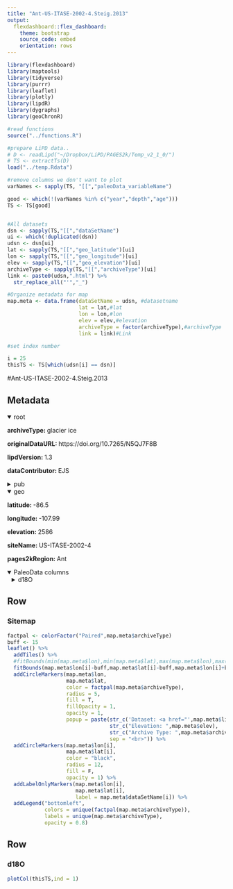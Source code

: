 ```yaml
---
title: "Ant-US-ITASE-2002-4.Steig.2013"
output: 
  flexdashboard::flex_dashboard:
    theme: bootstrap
    source_code: embed
    orientation: rows
---
```


```r
library(flexdashboard)
library(maptools)
library(tidyverse)
library(purrr)
library(leaflet)
library(plotly)
library(lipdR)
library(dygraphs)
library(geoChronR)

#read functions
source("../functions.R")

#prepare LiPD data..
# D <- readLipd("~/Dropbox/LiPD/PAGES2k/Temp_v2_1_0/")
# TS <- extractTs(D)
load("../temp.Rdata")

#remove columns we don't want to plot
varNames <- sapply(TS, "[[","paleoData_variableName")

good <- which(!(varNames %in% c("year","depth","age")))
TS <- TS[good]


#All datasets
dsn <- sapply(TS,"[[","dataSetName")
ui <- which(!duplicated(dsn))
udsn <- dsn[ui]
lat <- sapply(TS,"[[","geo_latitude")[ui]
lon <- sapply(TS,"[[","geo_longitude")[ui]
elev <- sapply(TS,"[[","geo_elevation")[ui]
archiveType <- sapply(TS,"[[","archiveType")[ui]
link <- paste0(udsn,".html") %>% 
  str_replace_all("'","_")

#Organize metadata for map
map.meta <- data.frame(dataSetName = udsn, #datasetname
                       lat = lat,#lat
                       lon = lon,#lon
                       elev = elev,#elevation
                       archiveType = factor(archiveType),#archiveType
                       link = link)#Link

#set index number

i = 25
thisTS <- TS[which(udsn[i] == dsn)]
```
#Ant-US-ITASE-2002-4.Steig.2013

Metadata {.sidebar}
-------------------------------------

<details open style="margin-left: 0px">
<summary>root</summary>
<p style="margin-left: 0px"><strong>archiveType: </strong>glacier ice
<p style="margin-left: 0px"><strong>originalDataURL: </strong>https://doi.org/10.7265/N5QJ7F8B
<p style="margin-left: 0px"><strong>lipdVersion: </strong>1.3
<p style="margin-left: 0px"><strong>dataContributor: </strong>EJS
</details>
<details>
<summary>pub</summary>
<details style="margin-left: 10px">
<summary>pub1</summary>
<p style="margin-left: 10px"><strong>author: </strong>Steig, Eric J.;Ding, Qinghua;White, James W. C.;Küttel, Marcel;Rupper, Summer B.;Neumann, Thomas A.;Neff, Peter D.;Gallant, Ailie J. E.;Mayewski, Paul A.;Taylor, Kendrick C.;Hoffmann, Georg;Dixon, Daniel A.;Schoenemann, Spruce W.;Markle, Bradley R.;Fudge, Tyler J.;Schneider, David P.;Schauer, Andrew J.;Teel, Rebecca P.;Vaughn, Bruce H.;Burgener, Landon;Williams, Jessica;Korotkikh, Elena
<p style="margin-left: 10px"><strong>citeKey: </strong>steig2013recentclimateandicesheetc
<p style="margin-left: 10px"><strong>journal: </strong>Nature Geoscience
<p style="margin-left: 10px"><strong>volume: </strong>6
<p style="margin-left: 10px"><strong>pages: </strong>372-375
<p style="margin-left: 10px"><strong>pubYear: </strong>2013
<p style="margin-left: 10px"><strong>title: </strong>Recent climate and ice-sheet changes in West Antarctica compared with the past 2,000 years
<p style="margin-left: 10px"><strong>DOI: </strong>10.1038/ngeo1778
</details>
<details style="margin-left: 10px">
<summary>pub2</summary>
<p style="margin-left: 10px"><strong>author: </strong>Schneider, D. P.;Steig, E. J.
<p style="margin-left: 10px"><strong>citeKey: </strong>schneider2008icecoresrecordsignificant
<p style="margin-left: 10px"><strong>journal: </strong>Proceedings of the National Academy of Sciences
<p style="margin-left: 10px"><strong>volume: </strong>105
<p style="margin-left: 10px"><strong>pages: </strong>12154-12158
<p style="margin-left: 10px"><strong>pubYear: </strong>2008
<p style="margin-left: 10px"><strong>title: </strong>Ice cores record significant 1940s Antarctic warmth related to tropical climate variability
<p style="margin-left: 10px"><strong>DOI: </strong>10.1073/PNAS.0803627105
</details>
<details style="margin-left: 10px">
<summary>pub3</summary>
<p style="margin-left: 10px"><strong>author: </strong>Steig, E.J.
<p style="margin-left: 10px"><strong>citeKey: </strong>steig2013httpdxdoiorg107265n5qj7f8bDataCitation
<p style="margin-left: 10px"><strong>title: </strong>National Snow and Ice Data Center
</details>
</details>
<details open style="margin-left: 0px">
<summary>geo</summary>
<p style="margin-left: 0px"><strong>latitude: </strong>-86.5
<p style="margin-left: 0px"><strong>longitude: </strong>-107.99
<p style="margin-left: 0px"><strong>elevation: </strong>2586
<p style="margin-left: 0px"><strong>siteName: </strong>US-ITASE-2002-4
<p style="margin-left: 0px"><strong>pages2kRegion: </strong>Ant
</details>
<details open>
<summary>PaleoData columns</summary>
<details style="margin-left: 10px">
<summary>d18O</summary>
<p style="margin-left: 10px"><strong>TSid: </strong>Ant_050
<p style="margin-left: 10px"><strong>variableName: </strong>d18O
<p style="margin-left: 10px"><strong>units: </strong>permil
<p style="margin-left: 10px"><strong>useInGlobalTemperatureAnalysis: </strong>TRUE
<details>
<summary>interpretation</summary>
<details style="margin-left: 20px">
<summary>1</summary>
<p style="margin-left: 20px"><strong>basis: </strong>prior theory
<p style="margin-left: 20px"><strong>interpDirection: </strong>positive
<p style="margin-left: 20px"><strong>scope: </strong>climate
<p style="margin-left: 20px"><strong>seasonality: </strong>subannual
<p style="margin-left: 20px"><strong>variable: </strong>T
<p style="margin-left: 20px"><strong>variableDetail: </strong>air@condensationLevel
</details>
</details>
</details>

Row
-----------------------------------------------------------------------

### Sitemap

```r
factpal <- colorFactor("Paired",map.meta$archiveType)
buff <- 15
leaflet() %>% 
  addTiles() %>% 
  #fitBounds(min(map.meta$lon),min(map.meta$lat),max(map.meta$lon),max(map.meta$lat)) %>% 
  fitBounds(map.meta$lon[i]-buff,map.meta$lat[i]-buff,map.meta$lon[i]+buff,map.meta$lat[i]+buff) %>% 
  addCircleMarkers(map.meta$lon, 
                   map.meta$lat, 
                   color = factpal(map.meta$archiveType),
                   radius = 5, 
                   fill = T,
                   fillOpacity = 1,
                   opacity = 1,
                   popup = paste(str_c('Dataset: <a href="',map.meta$link,'">',map.meta$dataSetName,'</a>'),
                                 str_c("Elevation: ",map.meta$elev),
                                 str_c("Archive Type: ",map.meta$archiveType),
                                 sep = "<br>")) %>%
  addCircleMarkers(map.meta$lon[i], 
                   map.meta$lat[i], 
                   color = "black",
                   radius = 12, 
                   fill = F,
                   opacity = 1) %>%
  addLabelOnlyMarkers(map.meta$lon[i], 
                      map.meta$lat[i], 
                      label = map.meta$dataSetName[i]) %>%
  addLegend("bottomleft",
            colors = unique(factpal(map.meta$archiveType)),
            labels = unique(map.meta$archiveType),
            opacity = 0.8)
```

Row {.tabset .tabset-fade}
-----------------------------------------------------------------------

### d18O
```r
plotCol(thisTS,ind = 1)
```
